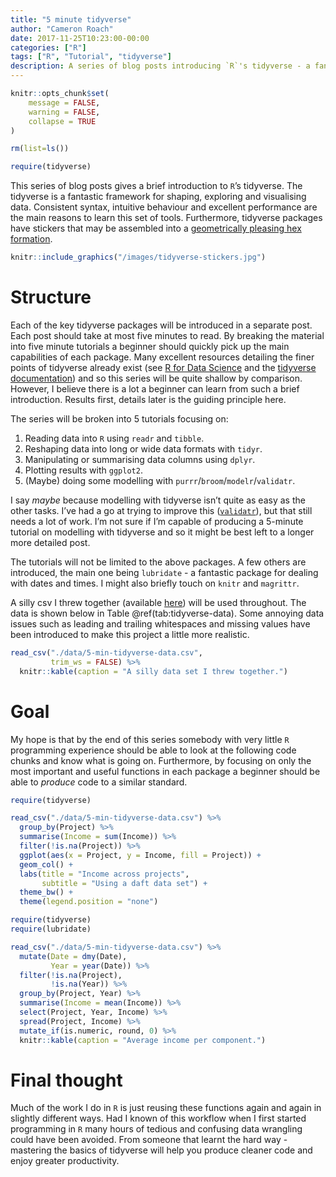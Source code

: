 ```yaml
---
title: "5 minute tidyverse"
author: "Cameron Roach"
date: 2017-11-25T10:23:00-00:00
categories: ["R"]
tags: ["R", "Tutorial", "tidyverse"]
description: A series of blog posts introducing `R`'s tidyverse - a fantastic framework for shaping, exploring and visualising data.
---
```


```r
knitr::opts_chunk$set(
	message = FALSE,
	warning = FALSE,
	collapse = TRUE
)

rm(list=ls())

require(tidyverse)
```

This series of blog posts gives a brief introduction to `R`'s tidyverse. The tidyverse is a fantastic framework for shaping, exploring and visualising data. Consistent syntax, intuitive behaviour and excellent performance are the main reasons to learn this set of tools. Furthermore, tidyverse packages have stickers that may be assembled into a [geometrically pleasing hex formation](https://twitter.com/nj_tierney/status/918377044634886144).

```r
knitr::include_graphics("/images/tidyverse-stickers.jpg")
```

# Structure

Each of the key tidyverse packages will be introduced in a separate post. Each post should take at most five minutes to read. By breaking the material into five minute tutorials a beginner should quickly pick up the main capabilities of each package. Many excellent resources detailing the finer points of tidyverse already exist (see [R for Data Science](http://r4ds.had.co.nz/) and the [tidyverse documentation](https://www.tidyverse.org/packages/)) and so this series will be quite shallow by comparison. However, I believe there is a lot a beginner can learn from such a brief introduction. Results first, details later is the guiding principle here.

The series will be broken into 5 tutorials focusing on:

1. Reading data into `R` using `readr` and `tibble`.
2. Reshaping data into long or wide data formats with `tidyr`.
3. Manipulating or summarising data columns using `dplyr`.
4. Plotting results with `ggplot2`.
5. (Maybe) doing some modelling with `purrr`/`broom`/`modelr`/`validatr`.

I say _maybe_ because modelling with tidyverse isn't quite as easy as the other tasks. I've had a go at trying to improve this ([`validatr`](https://github.com/camroach87/validatr)), but that still needs a lot of work. I'm not sure if I'm capable of producing a 5-minute tutorial on modelling with tidyverse and so it might be best left to a longer more detailed post.

The tutorials will not be limited to the above packages. A few others are
introduced, the main one being `lubridate` - a fantastic package for dealing
with dates and times. I might also briefly touch on `knitr` and `magrittr`.

A silly csv I threw together (available [here](https://raw.githubusercontent.com/camroach87/blog-build/master/content/post/data/5-min-tidyverse-data.csv)) will be used throughout. The data is shown below in Table \@ref(tab:tidyverse-data). Some annoying data issues such as leading and trailing whitespaces and missing values have been introduced to make this project a little more realistic.

```r
read_csv("./data/5-min-tidyverse-data.csv",
         trim_ws = FALSE) %>% 
  knitr::kable(caption = "A silly data set I threw together.")
```

# Goal

My hope is that by the end of this series somebody with very little `R` programming experience should be able to look at the following code chunks and know what is going on. Furthermore, by focusing on only the most important and useful functions in each package a beginner should be able to _produce_ code to a similar standard.

```r
require(tidyverse)

read_csv("./data/5-min-tidyverse-data.csv") %>% 
  group_by(Project) %>% 
  summarise(Income = sum(Income)) %>% 
  filter(!is.na(Project)) %>% 
  ggplot(aes(x = Project, y = Income, fill = Project)) +
  geom_col() + 
  labs(title = "Income across projects",
       subtitle = "Using a daft data set") +
  theme_bw() +
  theme(legend.position = "none")
```

```r
require(tidyverse)
require(lubridate)

read_csv("./data/5-min-tidyverse-data.csv") %>% 
  mutate(Date = dmy(Date),
         Year = year(Date)) %>% 
  filter(!is.na(Project),
         !is.na(Year)) %>% 
  group_by(Project, Year) %>% 
  summarise(Income = mean(Income)) %>% 
  select(Project, Year, Income) %>% 
  spread(Project, Income) %>% 
  mutate_if(is.numeric, round, 0) %>% 
  knitr::kable(caption = "Average income per component.")
```

# Final thought

Much of the work I do in `R` is just reusing these functions again and again in slightly different ways. Had I known of this workflow when I first started programming in `R` many hours of tedious and confusing data wrangling could have been avoided. From someone that learnt the hard way - mastering the basics of tidyverse will help you produce cleaner code and enjoy greater productivity.
